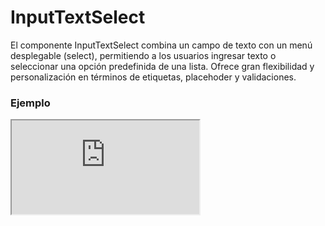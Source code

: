 
# InputTextSelect

El componente InputTextSelect combina un campo de texto con un menú desplegable (select), permitiendo a los usuarios ingresar texto o seleccionar una opción predefinida de una lista. Ofrece gran flexibilidad y personalización en términos de etiquetas, placehoder y validaciones.

### Ejemplo

<Iframe src="https://fenextjs-component-storybook.vercel.app/iframe.html?args=&id=component-input-text-select--index&viewMode=story" />

### Importacion

Para importar el componente InputTextSelect, se puede hacer desde fenextjs

```tsx copy
import { InputTextSelect } from "fenextjs";
```

### Parametros

| Parametro | Tipo | Requerido | Default | Descripcion |
| --------- | ---- | --------- | ------- | ----------- |
| label | any | no | undefined | Texto de la etiqueta que se muestra para el campo de texto y select. |
| placeholderSelect | string | no | undefined | Texto que se muestra como placeholder en el campo select. |
| placeholderText | string | no | undefined | Texto que se muestra como placeholder en el campo de texto. |
| defaultValue | Partial\<TextSelectProps\> | no | \{\} | Valor predeterminado para el componente, incluyendo el texto y la opción seleccionada. |
| value | Partial\<TextSelectProps\> | no | undefined | Valor actual del componente, que puede ser controlado externamente. Incluye el texto y la opción seleccionada. |
| onChange | (data: Partial\<TextSelectProps\>) =\> void | no | undefined | Función que se ejecuta al cambiar el valor del texto o del select. Recibe un objeto con las propiedades 'text' y 'select'. |
| posSelect | 'left' \| 'right' | no | 'left' | Posición del campo select respecto al campo de texto. |
| validator | any | no | undefined | Validador personalizado para el campo de texto y select. |
| errorWithIsChange | boolean | no | false | Determina si se debe mostrar el mensaje de error cuando el valor cambia. |
| error | string \| ReactNode | no | undefined | Mensaje de error que se muestra cuando la validación falla. |

### Storybook

Para ver el storybook del componente lo puede hacer con este [link](https://fenextjs-component-storybook.vercel.app/?path=/story/component-input-text-select--index)

### Usos

- InputTextSelect básico

```tsx copy
<InputTextSelect />
```

- InputTextSelect con placeholders

```tsx copy
<InputTextSelect placeholderText="Ingresa texto" placeholderSelect="Selecciona una opción" />
```

- InputTextSelect con valores predeterminados

```tsx copy
<InputTextSelect defaultValue={{ text: "Texto inicial", select: { id: 1, text: "Opción 1" } }} />
```

- InputTextSelect con onChange

```tsx copy
<InputTextSelect onChange={(data) => console.log(data)} />
```

